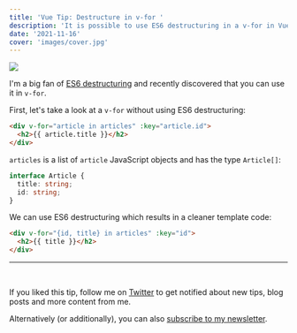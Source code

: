 ```yaml
---
title: 'Vue Tip: Destructure in v-for '
description: 'It is possible to use ES6 destructuring in a v-for in Vue'
date: '2021-11-16'
cover: 'images/cover.jpg'
---
```


![](./images/cover.jpg)

I'm a big fan of [ES6 destructuring](https://hacks.mozilla.org/2015/05/es6-in-depth-destructuring/) and recently discovered that you can use it in `v-for`.

First, let's take a look at a `v-for` without using ES6 destructuring:

```html
<div v-for="article in articles" :key="article.id">
  <h2>{{ article.title }}</h2>
</div>
```

`articles` is a list of `article` JavaScript objects and has the type `Article[]`:

```ts
interface Article {
  title: string;
  id: string;
}
```

We can use ES6 destructuring which results in a cleaner template code:

```html
<div v-for="{id, title} in articles" :key="id">
  <h2>{{ title }}</h2>
</div>
```

---

<br />

If you liked this tip, follow me on [Twitter](https://twitter.com/mokkapps) to get notified about new tips, blog posts and more content from me.

Alternatively (or additionally), you can also [subscribe to my newsletter](https://mokkapps.de/newsletter).
